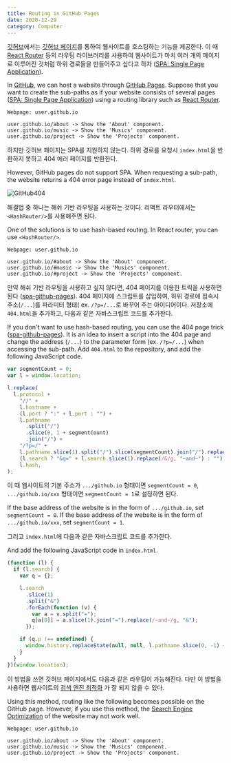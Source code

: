 ```yaml
---
title: Routing in GitHub Pages
date: 2020-12-29
category: Computer
---
```


[깃허브](https://github.com/)에서는 [깃허브 페이지](https://pages.github.com/)를 통하여 웹사이트를 호스팅하는 기능을 제공한다. 이
때 [React Router](https://reactrouter.com/) 등의 라우팅 라이브러리를 사용하여 웹사이트가 마치 여러 개의 페이지로 이루어진 것처럼 하위 경로들을 만들어주고 싶다고 하자
([SPA: Single Page Application](https://ko.wikipedia.org/wiki/싱글_페이지_애플리케이션)).

In [GitHub](https://github.com/), we can host a website through
[GitHub Pages](https://pages.github.com/). Suppose that you want to create the sub-paths as if your website consists of
several pages
([SPA: Single Page Application](https://en.wikipedia.org/wiki/single_page_application))
using a routing library such as [React Router](https://reactrouter.com/).

```
Webpage: user.github.io

user.github.io/about -> Show the 'About' component.
user.github.io/music -> Show the 'Musics' component.
user.github.io/project -> Show the 'Projects' component.
```

하지만 깃허브 페이지는 SPA를 지원하지 않는다. 하위 경로를 요청시 `index.html`을 반환하지 못하고 404 에러 페이지를 반환한다.

However, GitHub pages do not support SPA. When requesting a sub-path, the website returns a 404 error page instead
of `index.html`.

![GitHub404](https://imgur.com/eA72EXd.png)

해결법 중 하나는 해쉬 기반 라우팅을 사용하는 것이다. 리액트 라우터에서는 `<HashRouter/>`를 사용해주면 된다.

One of the solutions is to use hash-based routing. In React router, you can use `<HashRouter/>`.

```
Webpage: user.github.io

user.github.io/#about -> Show the 'About' component.
user.github.io/#music -> Show the 'Musics' component.
user.github.io/#project -> Show the 'Projects' component.
```

만약 해쉬 기반 라우팅을 사용하고 싶지 않다면, 404 페이지를 이용한 트릭을 사용하면 된다
([spa-github-pages](https://github.com/rafgraph/spa-github-pages)). 404 페이지에 스크립트를 삽입하여, 하위 경로에 접속시 주소(`/...`)를 파라미터 형태(
ex. `/?p=/...`로 바꾸어 주는 아이디어이다. 저장소에 `404.html`을 추가하고, 다음과 같은 자바스크립트 코드를 추가한다.

If you don't want to use hash-based routing, you can use the 404 page trick
([spa-github-pages](https://github.com/rafgraph/spa-github-pages)). It is an idea to insert a script into the 404 page
and change the address (`/...`)
to the parameter form (ex. `/?p=/...`) when accessing the sub-path. Add `404.html` to the repository, and add the
following JavaScript code.

```javascript
var segmentCount = 0;
var l = window.location;

l.replace(
  l.protocol +
    "//" +
    l.hostname +
    (l.port ? ":" + l.port : "") +
    l.pathname
      .split("/")
      .slice(0, 1 + segmentCount)
      .join("/") +
    "/?p=/" +
    l.pathname.slice(1).split("/").slice(segmentCount).join("/").replace(/&/g, "~and~") +
    (l.search ? "&q=" + l.search.slice(1).replace(/&/g, "~and~") : "") +
    l.hash,
);
```

이 때 웹사이트의 기본 주소가 `.../github.io` 형태이면 `segmentCount = 0`,
`.../github.io/xxx` 형태이면 `segmentCount = 1`로 설정하면 된다.

If the base address of the website is in the form of `.../github.io`, set `segmentCount = 0`. If the base address of the
website is in the form of `.../github.io/xxx`, set `segmentCount = 1`.

그리고 `index.html`에 다음과 같은 자바스크립트 코드를 추가한다.

And add the following JavaScript code in `index.html`.

```javascript
(function (l) {
  if (l.search) {
    var q = {};

    l.search
      .slice(1)
      .split("&")
      .forEach(function (v) {
        var a = v.split("=");
        q[a[0]] = a.slice(1).join("=").replace(/~and~/g, "&");
      });

    if (q.p !== undefined) {
      window.history.replaceState(null, null, l.pathname.slice(0, -1) + (q.p || "") + (q.q ? "?" + q.q : "") + l.hash);
    }
  }
})(window.location);
```

이 방법을 쓰면 깃허브 페이지에서도 다음과 같은 라우팅이 가능해진다. 다만 이 방법을 사용하면 웹사이트의
[검색 엔진 최적화](https://ko.wikipedia.org/wiki/검색_엔진_최적화)
가 잘 되지 않을 수 있다.

Using this method, routing like the following becomes possible on the GitHub page. However, if you use this method, the
[Search Engine Optimization](https://en.wikipedia.org/wiki/search_engine_optimization)
of the website may not work well.

```
Webpage: user.github.io

user.github.io/about -> Show the 'About' component.
user.github.io/music -> Show the 'Musics' component.
user.github.io/project -> Show the 'Projects' component.
```
